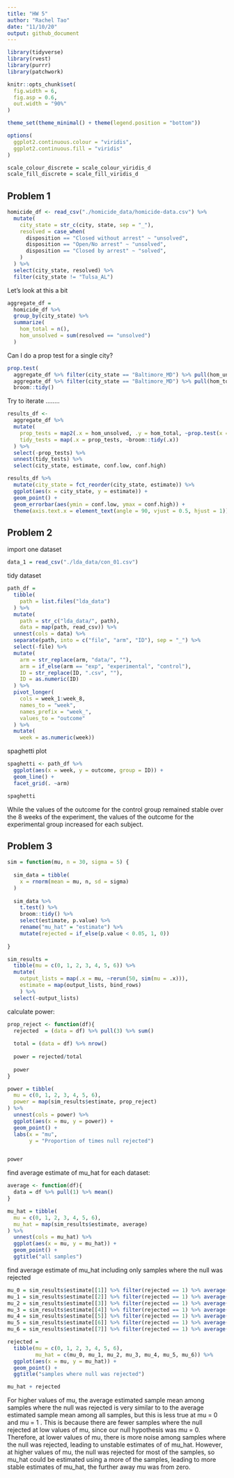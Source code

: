 ```yaml
---
title: "HW 5"
author: "Rachel Tao"
date: "11/10/20"
output: github_document
---
```


```r
library(tidyverse)
library(rvest)
library(purrr)
library(patchwork)

knitr::opts_chunk$set(
  fig.width = 6,
  fig.asp = 0.6,
  out.width = "90%"
)

theme_set(theme_minimal() + theme(legend.position = "bottom"))

options(
  ggplot2.continuous.colour = "viridis",
  ggplot2.continuous.fill = "viridis"
)

scale_colour_discrete = scale_colour_viridis_d
scale_fill_discrete = scale_fill_viridis_d

```

## Problem 1

```r
homicide_df <- read_csv("./homicide_data/homicide-data.csv") %>% 
  mutate(
    city_state = str_c(city, state, sep = "_"),
    resolved = case_when(
      disposition == "Closed without arrest" ~ "unsolved",
      disposition == "Open/No arrest" ~ "unsolved",
      disposition == "Closed by arrest" ~ "solved",
    )
  ) %>% 
  select(city_state, resolved) %>% 
  filter(city_state != "Tulsa_AL")
```

Let's look at this a bit

```r
aggregate_df =  
  homicide_df %>% 
  group_by(city_state) %>% 
  summarize(
    hom_total = n(),
    hom_unsolved = sum(resolved == "unsolved")
  )
```

Can I do a prop test for a single city?

```r
prop.test(
  aggregate_df %>% filter(city_state == "Baltimore_MD") %>% pull(hom_unsolved),
  aggregate_df %>% filter(city_state == "Baltimore_MD") %>% pull(hom_total)) %>% 
  broom::tidy()
```

Try to iterate ........

```r
results_df <-   
  aggregate_df %>% 
  mutate(
    prop_tests = map2(.x = hom_unsolved, .y = hom_total, ~prop.test(x = .x, n = .y)),
    tidy_tests = map(.x = prop_tests, ~broom::tidy(.x))
  ) %>% 
  select(-prop_tests) %>% 
  unnest(tidy_tests) %>% 
  select(city_state, estimate, conf.low, conf.high)
```


```r
results_df %>% 
  mutate(city_state = fct_reorder(city_state, estimate)) %>% 
  ggplot(aes(x = city_state, y = estimate)) +
  geom_point() +
  geom_errorbar(aes(ymin = conf.low, ymax = conf.high)) +
  theme(axis.text.x = element_text(angle = 90, vjust = 0.5, hjust = 1))

```


## Problem 2

import one dataset

```r
data_1 = read_csv("./lda_data/con_01.csv")
```

tidy dataset

```r
path_df = 
  tibble(
    path = list.files("lda_data")
  ) %>% 
  mutate(
    path = str_c("lda_data/", path),
    data = map(path, read_csv)) %>% 
  unnest(cols = data) %>% 
  separate(path, into = c("file", "arm", "ID"), sep = "_") %>% 
  select(-file) %>% 
  mutate(
    arm = str_replace(arm, "data/", ""),
    arm = if_else(arm == "exp", "experimental", "control"),
    ID = str_replace(ID, ".csv", ""),
    ID = as.numeric(ID)
  ) %>% 
  pivot_longer(
    cols = week_1:week_8,
    names_to = "week",
    names_prefix = "week_",
    values_to = "outcome"
  ) %>% 
  mutate(
    week = as.numeric(week))

```

spaghetti plot

```r
spaghetti <- path_df %>% 
  ggplot(aes(x = week, y = outcome, group = ID)) + 
  geom_line() +
  facet_grid(. ~arm)

spaghetti
```

While the values of the outcome for the control group remained stable over the 8 weeks of the experiment, the values of the outcome for the experimental group increased for each subject.

## Problem 3

```r
sim = function(mu, n = 30, sigma = 5) {
  
  sim_data = tibble(
    x = rnorm(mean = mu, n, sd = sigma)
  )
  
  sim_data %>% 
    t.test() %>% 
    broom::tidy() %>% 
    select(estimate, p.value) %>% 
    rename("mu_hat" = "estimate") %>% 
    mutate(rejected = if_else(p.value < 0.05, 1, 0))
  
}

sim_results =
  tibble(mu = c(0, 1, 2, 3, 4, 5, 6)) %>% 
  mutate(
    output_lists = map(.x = mu, ~rerun(50, sim(mu = .x))),
    estimate = map(output_lists, bind_rows)
    ) %>% 
  select(-output_lists)


```

calculate power:
```r
prop_reject <- function(df){
  rejected  = (data = df) %>% pull(3) %>% sum()
  
  total = (data = df) %>% nrow()
  
  power = rejected/total
  
  power
}

power = tibble(
  mu = c(0, 1, 2, 3, 4, 5, 6),
  power = map(sim_results$estimate, prop_reject)
) %>% 
  unnest(cols = power) %>% 
  ggplot(aes(x = mu, y = power)) +
  geom_point() +
  labs(x = "mu",
       y = "Proportion of times null rejected")


power

```


find average estimate of mu_hat for each dataset:
```r
average <- function(df){
  data = df %>% pull(1) %>% mean()
}

mu_hat = tibble(
  mu = c(0, 1, 2, 3, 4, 5, 6),
  mu_hat = map(sim_results$estimate, average)
) %>% 
  unnest(cols = mu_hat) %>% 
  ggplot(aes(x = mu, y = mu_hat)) +
  geom_point() +
  ggtitle("all samples")


```

find average estimate of mu_hat including only samples where the null was rejected
```r

mu_0 = sim_results$estimate[[1]] %>% filter(rejected == 1) %>% average()
mu_1 = sim_results$estimate[[2]] %>% filter(rejected == 1) %>% average()
mu_2 = sim_results$estimate[[3]] %>% filter(rejected == 1) %>% average()
mu_3 = sim_results$estimate[[4]] %>% filter(rejected == 1) %>% average()
mu_4 = sim_results$estimate[[5]] %>% filter(rejected == 1) %>% average()
mu_5 = sim_results$estimate[[6]] %>% filter(rejected == 1) %>% average()
mu_6 = sim_results$estimate[[7]] %>% filter(rejected == 1) %>% average()

rejected =
  tibble(mu = c(0, 1, 2, 3, 4, 5, 6),
         mu_hat = c(mu_0, mu_1, mu_2, mu_3, mu_4, mu_5, mu_6)) %>% 
  ggplot(aes(x = mu, y = mu_hat)) +
  geom_point() +
  ggtitle("samples where null was rejected")

mu_hat + rejected

```

For higher values of mu, the average estimated sample mean among samples where the null was rejected is very similar to to the average estimated sample mean among all samples, but this is less true at mu = 0 and mu = 1 . This is because there are fewer samples where the null rejected at low values of mu, since our null hypothesis was mu = 0. Therefore, at lower values of mu, there is more noise among samples where the null was rejected, leading to unstable estimates of of mu_hat. However, at higher values of mu, the null was rejected for most of the samples, so mu_hat could be estimated using a more of the samples, leading to more stable estimates of mu_hat, the further away mu was from zero.

